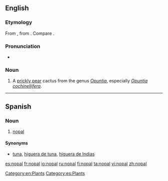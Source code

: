 ==English==

===Etymology===
From {{etyl|es}} {{term|nopal|lang=es}}, from {{etyl|nah}} {{term|nopalli||Opuntia cactus|lang=nah}}.  Compare {{term|nopales}}.

===Pronunciation===
* {{a|UK}} {{IPA|/ˈnəʊpəl/}}

===Noun===
{{en-noun|pl2=nopal}}

# A [[prickly pear]] cactus from the genus ''[[Opuntia]]'', especially ''[[Opuntia cochinellifera]]''.

[[Category:en:Plants]]

----

==Spanish==

===Noun===
{{es-noun|m|pl=nopales}}

# [[#English|nopal]]

====Synonyms====
* [[tuna]], [[higuera de tuna]], [[higuera de Indias]]

[[Category:es:Plants]]

[[es:nopal]]
[[fr:nopal]]
[[io:nopal]]
[[ru:nopal]]
[[fi:nopal]]
[[ta:nopal]]
[[vi:nopal]]
[[zh:nopal]]